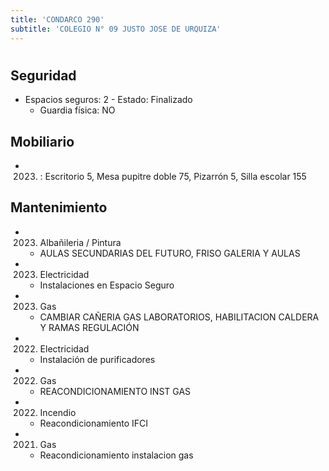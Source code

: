 ```yaml
---
title: 'CONDARCO 290'
subtitle: 'COLEGIO N° 09 JUSTO JOSE DE URQUIZA'
---
```


#


## Seguridad

*  Espacios seguros: 2 - Estado: Finalizado 
    + Guardia física: NO





## Mobiliario

*  (2023) : Escritorio 5, Mesa pupitre doble 75, Pizarrón 5, Silla escolar 155 





## Mantenimiento

*  (2023) Albañileria / Pintura 
    + AULAS SECUNDARIAS DEL FUTURO, FRISO GALERIA Y AULAS

*  (2023) Electricidad 
    + Instalaciones en Espacio Seguro

*  (2023) Gas 
    + CAMBIAR CAÑERIA GAS LABORATORIOS, HABILITACION CALDERA Y RAMAS REGULACIÓN

*  (2022) Electricidad 
    + Instalación de purificadores

*  (2022) Gas 
    + REACONDICIONAMIENTO INST GAS

*  (2022) Incendio 
    + Reacondicionamiento IFCI

*  (2021) Gas 
    + Reacondicionamiento instalacion gas



